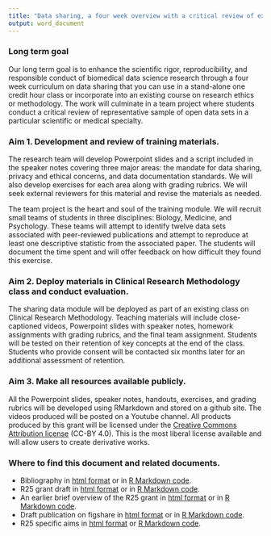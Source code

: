 ```yaml
---
title: "Data sharing, a four week overview with a critical review of existing practices"
output: word_document
---
```


### Long term goal

Our long term goal is to enhance the scientific rigor, reproducibility, and responsible conduct of biomedical data science research through a four week curriculum on data sharing that you can use in a stand-alone one credit hour class or incorporate into an existing course on research ethics or methodology. The work will culminate in a team project where students conduct a critical review of representative sample of open data sets in a particular scientific or medical specialty.

### Aim 1. Development and review of training materials.

The research team will develop Powerpoint slides and a script included in the speaker notes covering three major areas: the mandate for data sharing, privacy and ethical concerns, and data documentation standards. We will also develop exercises for each area along with grading rubrics. We will seek external reviewers for this material and revise the materials as needed.

The team project is the heart and soul of the training module. We will recruit  small teams of students in three disciplines: Biology, Medicine, and Psychology. These teams will attempt to identify twelve data sets associated with peer-reviewed publications and attempt to reproduce at least one descriptive statistic from the associated paper. The students will document the time spent and will offer feedback on how difficult they found this exercise.

### Aim 2. Deploy materials in Clinical Research Methodology class and conduct evaluation. 

The sharing data module will be deployed as part of an existing class on Clinical Research Methodology. Teaching materials will include close-captioned videos, Powerpoint slides with speaker notes, homework assignments with grading rubrics, and the final team assignment. Students will be tested on their retention of key concepts at the end of the class. Students who provide consent will be contacted six months later for an additional assessment of retention.

### Aim 3. Make all resources available publicly.

All the Powerpoint slides, speaker notes, handouts, exercises, and grading rubrics will be developed using RMarkdown and stored on a github site. The videos produced will be posted on a Youtube channel. All products produced by this grant will be licensed under the [Creative Commons Attribution license](https://creativecommons.org/licenses/by/4.0/) (CC-BY 4.0). This is the most liberal license available and will allow users to create derivative works.

### Where to find this document and related documents.

+ Bibliography in [html format](http://www.pmean.com/post/r25-bibliography.html) or in [R Markdown code](https://github.com/pmean/peer-reviewed-data-sets/blob/master/src/r25-bibliography.Rmd).
+ R25 grant draft in [html format](http://www.pmean.com/post/r25-grant.html) or in [R Markdown code](https://github.com/pmean/peer-reviewed-data-sets/blob/master/src/r25-grant.Rmd).
+ An earlier brief overview of the R25 grant in [html format](http://www.pmean.com/post/training-module-summary.html) or in [R Markdown code](https://github.com/pmean/peer-reviewed-data-sets/blob/master/src/training-module-summary.Rmd).
+ Draft publication on figshare in [html format](http://www.pmean.com/post/data-sharing-publication.html) or in [R Markdown code](https://github.com/pmean/peer-reviewed-data-sets/blob/master/src/data-sharing-publication.Rmd).
+ R25 specific aims in [html format](http://www.pmean.com/post/r25-specific-aims.html) or [R Markdown code](https://github.com/pmean/peer-reviewed-data-sets/blob/master/src/r25-specific-aims.Rmd).
